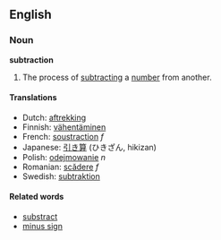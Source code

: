 ==English==
===Noun===
'''subtraction'''

#The process of [[subtract]]ing a [[number]] from another.

====Translations====
*Dutch: [[aftrekking]]
*Finnish: [[vähentäminen]]
*French: [[soustraction]] ''f''
*Japanese: [[引き算]] (ひきざん, hikizan)
*Polish: [[odejmowanie]] ''n''
*Romanian: [[scădere]] ''f''
*Swedish: [[subtraktion]]

====Related words====
*[[substract]]
*[[minus sign]]